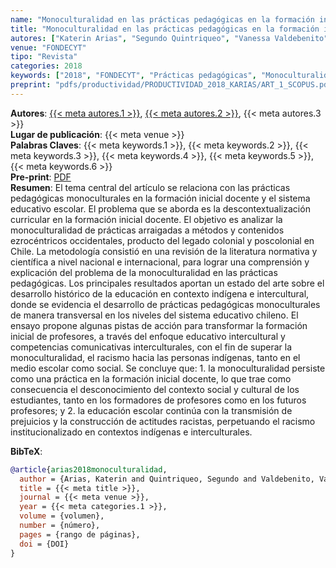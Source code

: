 ```yaml
---
name: "Monoculturalidad en las prácticas pedagógicas en la formación inicial docente en La Araucanía, Chile"
title: "Monoculturalidad en las prácticas pedagógicas en la formación inicial docente en La Araucanía, Chile"
autores: ["Katerin Arias", "Segundo Quintriqueo", "Vanessa Valdebenito"]
venue: "FONDECYT"
tipo: "Revista"
categories: 2018
keywords: ["2018", "FONDECYT", "Prácticas pedagógicas", "Monoculturalidad", "Formación inicial docente", "Enfoque educativo intercultural"]
preprint: "pdfs/productividad/PRODUCTIVIDAD_2018_KARIAS/ART_1_SCOPUS.pdf"
---
```

**Autores**: [{{< meta autores.1 >}}](../members/current/Katerin Arias.qmd), [{{< meta autores.2 >}}](../members/current/Segundo Quintriqueo.qmd), {{< meta autores.3 >}}  
**Lugar de publicación**: {{< meta venue >}}   
**Palabras Claves**: {{< meta keywords.1 >}}, {{< meta keywords.2 >}}, {{< meta keywords.3 >}}, {{< meta keywords.4 >}}, {{< meta keywords.5 >}}, {{< meta keywords.6 >}}  
**Pre-print**: [PDF](../{{< meta preprint >}})  
**Resumen**:  El tema central del artículo se relaciona con las prácticas pedagógicas monoculturales en la formación inicial docente y el sistema educativo escolar. El problema que se aborda es la descontextualización curricular en la formación inicial docente. El objetivo es analizar la monoculturalidad de prácticas arraigadas a métodos y contenidos ezrocéntricos occidentales, producto del legado colonial y poscolonial en Chile. La metodología consistió en una revisión de la literatura normativa y científica a nivel nacional e internacional, para lograr una comprensión y explicación del problema de la monoculturalidad en las prácticas pedagógicas. Los principales resultados aportan un estado del arte sobre el desarrollo histórico de la educación en contexto indígena e intercultural, donde se evidencia el desarrollo de prácticas pedagógicas monoculturales de manera transversal en los niveles del sistema educativo chileno. El ensayo propone algunas pistas de acción para transformar la formación inicial de profesores, a través del enfoque educativo intercultural y competencias comunicativas interculturales, con el fin de superar la monoculturalidad, el racismo hacia las personas indígenas, tanto en el medio escolar como social. Se concluye que: 1. la monoculturalidad persiste como una práctica en la formación inicial docente, lo que trae como consecuencia el desconocimiento del contexto social y cultural de los estudiantes, tanto en los formadores de profesores como en los futuros profesores; y 2. la educación escolar continúa con la transmisión de prejuicios y la construcción de actitudes racistas, perpetuando el racismo institucionalizado en contextos indígenas e interculturales.  


**BibTeX**:
```bibtex
@article{arias2018monoculturalidad,
  author = {Arias, Katerin and Quintriqueo, Segundo and Valdebenito, Vanessa},
  title = {{< meta title >}},
  journal = {{< meta venue >}},
  year = {{< meta categories.1 >}},
  volume = {volumen},
  number = {número},
  pages = {rango de páginas},
  doi = {DOI}
}
```

